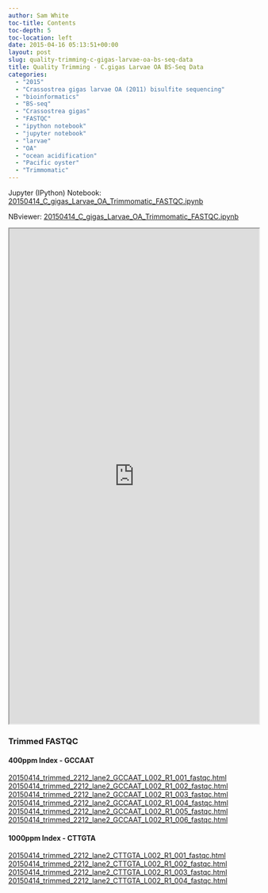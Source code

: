 ```yaml
---
author: Sam White
toc-title: Contents
toc-depth: 5
toc-location: left
date: 2015-04-16 05:13:51+00:00
layout: post
slug: quality-trimming-c-gigas-larvae-oa-bs-seq-data
title: Quality Trimming - C.gigas Larvae OA BS-Seq Data
categories:
  - "2015"
  - "Crassostrea gigas larvae OA (2011) bisulfite sequencing"
  - "bioinformatics"
  - "BS-seq"
  - "Crassostrea gigas"
  - "FASTQC"
  - "ipython notebook"
  - "jupyter notebook"
  - "larvae"
  - "OA"
  - "ocean acidification"
  - "Pacific oyster"
  - "Trimmomatic"
---
```


Jupyter (IPython) Notebook: [20150414_C_gigas_Larvae_OA_Trimmomatic_FASTQC.ipynb](https://eagle.fish.washington.edu/Arabidopsis/iPythonNotebooks/20150414_C_gigas_Larvae_OA_Trimmomatic_FASTQC.ipynb)

NBviewer: [20150414_C_gigas_Larvae_OA_Trimmomatic_FASTQC.ipynb](https://nbviewer.ipython.org/url/eagle.fish.washington.edu/Arabidopsis/iPythonNotebooks/20150414_C_gigas_Larvae_OA_Trimmomatic_FASTQC.ipynb)

<iframe src="https://nbviewer.ipython.org/url/eagle.fish.washington.edu/Arabidopsis/iPythonNotebooks/20150414_C_gigas_Larvae_OA_Trimmomatic_FASTQC.ipynb" width="100%" height="1000" scrolling="yes"></iframe>





### Trimmed FASTQC





#### 400ppm Index - GCCAAT



[20150414_trimmed_2212_lane2_GCCAAT_L002_R1_001_fastqc.html](https://eagle.fish.washington.edu/Arabidopsis/20150414_trimmed_2212_lane2_GCCAAT_L002_R1_001_fastqc.html)
[20150414_trimmed_2212_lane2_GCCAAT_L002_R1_002_fastqc.html](https://eagle.fish.washington.edu/Arabidopsis/20150414_trimmed_2212_lane2_GCCAAT_L002_R1_002_fastqc.html)
[20150414_trimmed_2212_lane2_GCCAAT_L002_R1_003_fastqc.html](https://eagle.fish.washington.edu/Arabidopsis/20150414_trimmed_2212_lane2_GCCAAT_L002_R1_003_fastqc.html)
[20150414_trimmed_2212_lane2_GCCAAT_L002_R1_004_fastqc.html](https://eagle.fish.washington.edu/Arabidopsis/20150414_trimmed_2212_lane2_GCCAAT_L002_R1_004_fastqc.html)
[20150414_trimmed_2212_lane2_GCCAAT_L002_R1_005_fastqc.html](https://eagle.fish.washington.edu/Arabidopsis/20150414_trimmed_2212_lane2_GCCAAT_L002_R1_005_fastqc.html)
[20150414_trimmed_2212_lane2_GCCAAT_L002_R1_006_fastqc.html](https://eagle.fish.washington.edu/Arabidopsis/20150414_trimmed_2212_lane2_GCCAAT_L002_R1_006_fastqc.html)



#### 





#### 





#### 1000ppm Index - CTTGTA



[20150414_trimmed_2212_lane2_CTTGTA_L002_R1_001_fastqc.html](20150414_trimmed_2212_lane2_CTTGTA_L002_R1_001_fastqc.html)
[20150414_trimmed_2212_lane2_CTTGTA_L002_R1_002_fastqc.html](20150414_trimmed_2212_lane2_CTTGTA_L002_R1_002_fastqc.html)
[20150414_trimmed_2212_lane2_CTTGTA_L002_R1_003_fastqc.html](20150414_trimmed_2212_lane2_CTTGTA_L002_R1_003_fastqc.html)
[20150414_trimmed_2212_lane2_CTTGTA_L002_R1_004_fastqc.html](20150414_trimmed_2212_lane2_CTTGTA_L002_R1_004_fastqc.html)




